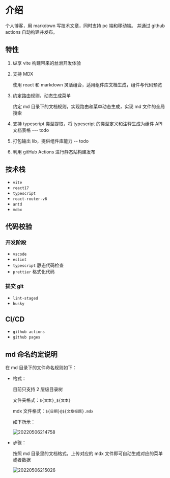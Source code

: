# 介绍

个人博客，用 markdown 写技术文章，同时支持 pc 端和移动端。
并通过 github actions 自动构建并发布。

## 特性

1. 纵享 vite 构建带来的丝滑开发体验

2. 支持 MDX

   使用 react 和 markdown 灵活组合，适用组件库文档生成，组件与代码预览

3. 约定路由规则，动态生成菜单

   约定 md 目录下的文档规则，实现路由和菜单动态生成，实现 md 文件的全局搜索

4. 支持 typescript 类型提取，将 typescript 的类型定义和注释生成为组件 API 文档表格 --- todo

5. 打包输出 lib，提供组件库能力 -- todo

6. 利用 gitHub Actions 进行静态站构建发布

## 技术栈

- `vite`
- `react17`
- `typescript`
- `react-router-v6`
- `antd`
- `mobx`

## 代码校验

### 开发阶段

- `vscode`
- `eslint`
- `typescript` 静态代码检查
- `prettier` 格式化代码

### 提交 git

- `lint-staged`
- `husky`

## CI/CD

- `github actions`
- `github pages`

## md 命名约定说明

在 md 目录下的文件命名规则如下：

- 格式：

  目前只支持 2 层级目录树

  文件夹格式：`${文本}_${文本}`

  mdx 文件格式：`${日期}@${文章标题}.mdx`

  如下所示：

  ![20220506214758](https://cdn.jsdelivr.net/gh/yaolx/picBed@main/blogs/pics/20220506214758.png)

- 步骤：

  按照 md 目录里的文档格式，上传对应的 mdx 文件即可自动生成对应的菜单或者数据

  ![20220506215026](https://cdn.jsdelivr.net/gh/yaolx/picBed@main/blogs/pics/20220506215026.png)
